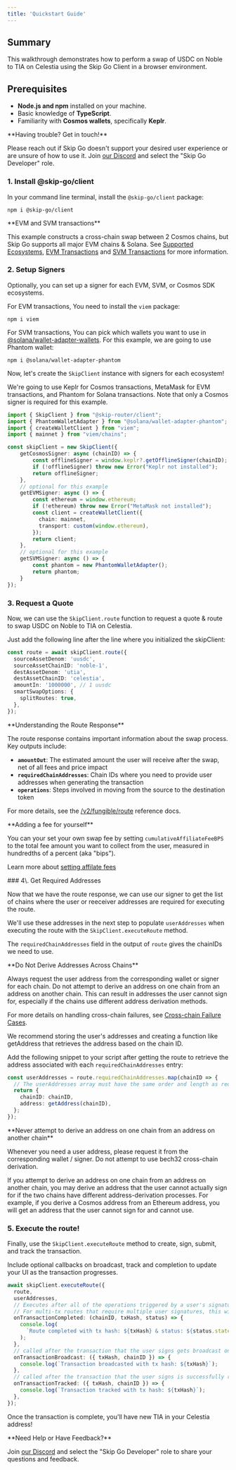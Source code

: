 ```yaml
---
title: 'Quickstart Guide'
---
```


## Summary

This walkthrough demonstrates how to perform a swap of USDC on Noble to TIA on Celestia using the Skip Go Client in a browser environment.

## Prerequisites

- **Node.js and npm** installed on your machine.
- Basic knowledge of **TypeScript**.
- Familiarity with **Cosmos wallets**, specifically **Keplr**.

 <Note>
 **Having trouble? Get in touch!**

Please reach out if Skip Go doesn't support your desired user experience or are unsure of how to use it.
Join [our Discord](https://skip.build/discord) and select the "Skip Go Developer" role.

</Note>

### 1\. Install @skip-go/client

In your command line terminal, install the `@skip-go/client` package:

```Shell shell
npm i @skip-go/client
```

<Info>
 **EVM and SVM transactions**

This example constructs a cross-chain swap between 2 Cosmos chains, but Skip Go supports all major EVM chains & Solana. See [Supported Ecosystems](./supported-ecosystems-and-bridges), [EVM Transactions](../advanced-transfer/evm-transactions) and [SVM Transactions](../advanced-transfer/svm-transaction-details) for more information.

</Info>

### 2\. Setup Signers

Optionally, you can set up a signer for each EVM, SVM, or Cosmos SDK ecosystems.

For EVM transactions, You need to install the `viem` package:

```Shell shell
npm i viem
```

For SVM transactions, You can pick which wallets you want to use in [@solana/wallet-adapter-wallets](https://github.com/anza-xyz/wallet-adapter/blob/master/PACKAGES.md#wallets).
For this example, we are going to use Phantom wallet:

```Shell shell
npm i @solana/wallet-adapter-phantom
```

Now, let's create the `SkipClient` instance with signers for each ecosystem!

We're going to use Keplr for Cosmos transactions, MetaMask for EVM transactions, and Phantom for Solana transactions. 
Note that only a Cosmos signer is required for this example.

```ts
import { SkipClient } from "@skip-router/client";
import { PhantomWalletAdapter } from "@solana/wallet-adapter-phantom";
import { createWalletClient } from "viem";
import { mainnet } from "viem/chains";

const skipClient = new SkipClient({
    getCosmosSigner: async (chainID) => {
        const offlineSigner = window.keplr?.getOfflineSigner(chainID);
        if (!offlineSigner) throw new Error("Keplr not installed");
        return offlineSigner;
    },
    // optional for this example
    getEVMSigner: async () => {
        const ethereum = window.ethereum;
        if (!ethereum) throw new Error("MetaMask not installed");
        const client = createWalletClient({
          chain: mainnet,
          transport: custom(window.ethereum),
        });
        return client;
    },
    // optional for this example
    getSVMSigner: async () => {
        const phantom = new PhantomWalletAdapter();
        return phantom;
    }
});
```

### 3\. Request a Quote

Now, we can use the `SkipClient.route` function to request a quote & route to swap USDC on Noble to TIA on Celestia.

Just add the following line after the line where you initialized the skipClient:

```ts
const route = await skipClient.route({
  sourceAssetDenom: 'uusdc',
  sourceAssetChainID: 'noble-1',
  destAssetDenom: 'utia',
  destAssetChainID: 'celestia',
  amountIn: '1000000', // 1 uusdc
  smartSwapOptions: {
    splitRoutes: true,
  },
});
```

<Info>
 **Understanding the Route Response**

The route response contains important information about the swap process. Key outputs include:

- **`amountOut`**: The estimated amount the user will receive after the swap, net of all fees and price impact
- **`requiredChainAddresses`**: Chain IDs where you need to provide user addresses when generating the transaction
- **`operations`**: Steps involved in moving from the source to the destination token

For more details, see the [/v2/fungible/route](/api-reference/getroutev2) reference docs.

</Info>

 <Note>
**Adding a fee for yourself**

You can your set your own swap fee by setting `cumulativeAffiliateFeeBPS` to the total fee amount you want to collect from the user, measured in hundredths of a percent (aka "bips").

Learn more about [setting affilate fees](/affiliate-fees)

</Note>
### 4\. Get Required Addresses

Now that we have the route response, we can use our signer to get the list of chains where the user or reeceiver addresses are required for executing the route.

We'll use these addresses in the next step to populate `userAddresses` when executing the route with the `SkipClient.executeRoute` method.

The `requiredChainAddresses` field in the output of `route` gives the chainIDs we need to use.

<Warning>
**Do Not Derive Addresses Across Chains**

Always request the user address from the corresponding wallet or signer for each chain. Do not attempt to derive an address on one chain from an address on another chain. This can result in addresses the user cannot sign for, especially if the chains use different address derivation methods.

For more details on handling cross-chain failures, see [Cross-chain Failure Cases](../advanced-transfer/handling-cross-chain-failure-cases).
</Warning>


We recommend storing the user's addresses and creating a function like getAddress that retrieves the address based on the chain ID.

Add the following snippet to your script after getting the route to retrieve the address associated with each `requiredChainAddresses` entry:

```ts
const userAddresses = route.requiredChainAddresses.map(chainID => {
  // The userAddresses array must have the same order and length as requiredChainAddresses
  return {
    chainID: chainID,
    address: getAddress(chainID),
  };
});

```

<Warning>
 **Never attempt to derive an address on one chain from an address on another chain**

Whenever you need a user address, please request it from the corresponding wallet / signer. Do not attempt to use bech32 cross-chain derivation.

If you attempt to derive an address on one chain from an address on another chain, you may derive an address that the user cannot actually sign for if the two chains have different address-derivation processes. For example, if you derive a Cosmos address from an Ethereum address, you will get an address that the user cannot sign for and cannot use.

</Warning>

### 5\. Execute the route!

Finally, use the `SkipClient.executeRoute` method to create, sign, submit, and track the transaction.

Include optional callbacks on broadcast, track and completion to update your UI as the transaction progresses.

```ts
await skipClient.executeRoute({
  route,
  userAddresses,
  // Executes after all of the operations triggered by a user's signature complete.
  // For multi-tx routes that require multiple user signatures, this will be called once for each tx in sequence
  onTransactionCompleted: (chainID, txHash, status) => {
    console.log(
      `Route completed with tx hash: ${txHash} & status: ${status.state}`
    );
  },
  // called after the transaction that the user signs gets broadcast on chain
  onTransactionBroadcast: ({ txHash, chainID }) => {
    console.log(`Transaction broadcasted with tx hash: ${txHash}`);
  },
  // called after the transaction that the user signs is successfully registered for tracking
  onTransactionTracked: ({ txHash, chainID }) => {
    console.log(`Transaction tracked with tx hash: ${txHash}`);
  },
});
```

Once the transaction is complete, you'll have new TIA in your Celestia address!

 <Check>
**Need Help or Have Feedback?**

Join [our Discord](https://skip.build/discord) and select the "Skip Go Developer" role to share your questions and feedback.

 </Check>
